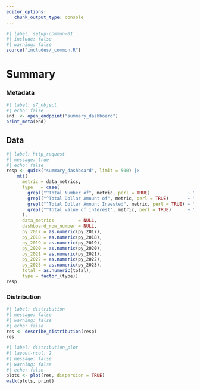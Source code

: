 ```yaml
---
editor_options: 
   chunk_output_type: console
---
```


```r
#| label: setup-common-01
#| include: false
#| warning: false
source("includes/_common.R")
```

# Summary {#sec-opensummary}

### Metadata

```r
#| label: s7_object
#| echo: false
end  <- open_endpoint("summary_dashboard")
print_meta(end)
```

## Data

```r
#| label: http_request
#| message: true
#| echo: false
resp <- quick("summary_dashboard", limit = 500) |>
    mtt(
      metric = data_metrics,
      type   = case(
        grepl("^Total Number of", metric, perl = TRUE)              ~ "count",
        grepl("^Total Dollar Amount of", metric, perl = TRUE)       ~ "dollar",
        grepl("^Total Dollar Amount Invested", metric, perl = TRUE) ~ "invest",
        grepl("^Total value of interest", metric, perl = TRUE)      ~ "value"
      ),
      data_metrics         = NULL,
      dashboard_row_number = NULL,
      py_2017 = as.numeric(py_2017),
      py_2018 = as.numeric(py_2018),
      py_2019 = as.numeric(py_2019),
      py_2020 = as.numeric(py_2020),
      py_2021 = as.numeric(py_2021),
      py_2022 = as.numeric(py_2022),
      py_2023 = as.numeric(py_2023),
      total = as.numeric(total),
      type = factor_(type))
resp
```

### Distribution

```r
#| label: distribution
#| message: false
#| warning: false
#| echo: false
res <- describe_distribution(resp)
res
```

```r
#| label: distribution_plot
#| layout-ncol: 2
#| message: false
#| warning: false
#| echo: false
plots <- plot(res, dispersion = TRUE)
walk(plots, print)
```
